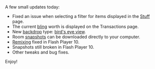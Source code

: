 {{Release notes/start}}
A few small updates today:

* Fixed an issue when selecting a filter for items displayed in the [[Stuff tab|Stuff]] page.
* The current [[currency|bling]] worth is displayed on the Transactions page.
* New [[backdrop]] type: [[create backdrops|bird's eye view]].
* Room [[snapshot]]s can be downloaded directly to your computer.
* [[remixable item|Remixing]] fixed in Flash Player 10.
* Snapshots still broken in Flash Player 10.
* Other tweaks and bug fixes.

Enjoy!
{{Release notes/end}}
